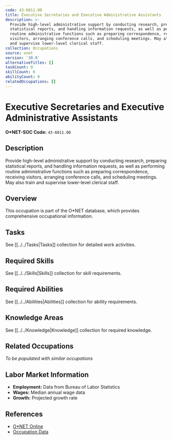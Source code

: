 ```yaml
---
code: 43-6011.00
title: Executive Secretaries and Executive Administrative Assistants
description: >-
  Provide high-level administrative support by conducting research, preparing
  statistical reports, and handling information requests, as well as performing
  routine administrative functions such as preparing correspondence, receiving
  visitors, arranging conference calls, and scheduling meetings. May also train
  and supervise lower-level clerical staff.
collection: Occupations
source: onet
version: '30.0'
alternativeTitles: []
taskCount: 0
skillCount: 0
abilityCount: 0
relatedOccupations: []
---
```

# Executive Secretaries and Executive Administrative Assistants

**O*NET-SOC Code:** `43-6011.00`

## Description

Provide high-level administrative support by conducting research, preparing statistical reports, and handling information requests, as well as performing routine administrative functions such as preparing correspondence, receiving visitors, arranging conference calls, and scheduling meetings. May also train and supervise lower-level clerical staff.

## Overview

This occupation is part of the O*NET database, which provides comprehensive occupational information.

## Tasks

See [[../../Tasks|Tasks]] collection for detailed work activities.

## Required Skills

See [[../../Skills|Skills]] collection for skill requirements.

## Required Abilities

See [[../../Abilities|Abilities]] collection for ability requirements.

## Knowledge Areas

See [[../../Knowledge|Knowledge]] collection for required knowledge.

## Related Occupations

*To be populated with similar occupations*

## Labor Market Information

- **Employment:** Data from Bureau of Labor Statistics
- **Wages:** Median annual wage data
- **Growth:** Projected growth rate

## References

- [O*NET Online](https://www.onetonline.org/link/summary/43-6011.00)
- [Occupation Data](https://www.onetcenter.org/)
